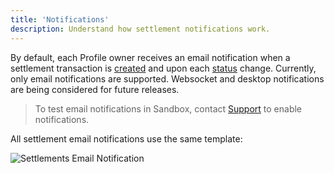 ```yaml
---
title: 'Notifications'
description: Understand how settlement notifications work.
---
```


[status]: status
[support]: https://support.paxos.com
[create]: /api-reference/endpoints/settlement/create-transaction

<Description description={frontMatter.description}/>

By default, each Profile owner receives an email notification when a settlement transaction is [created][create] and upon each [status][status] change.
Currently, only email notifications are supported.
Websocket and desktop notifications are being considered for future releases.

> To test email notifications in Sandbox, contact [Support][support] to enable notifications.

All settlement email notifications use the same template:

![Settlements Email Notification](/images/settlement-notification.png)
